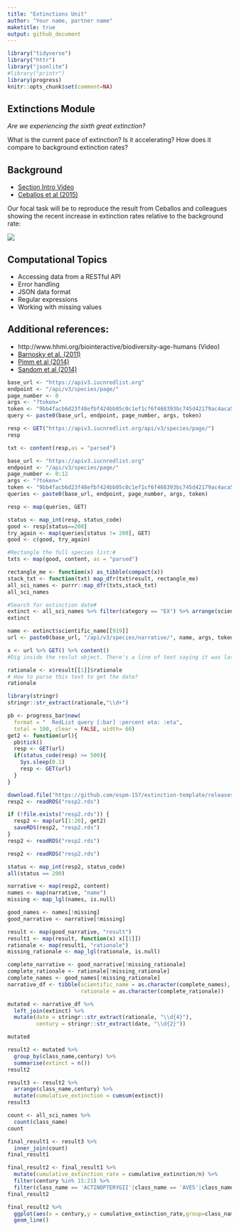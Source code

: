 ```yaml
---
title: "Extinctions Unit"
author: "Your name, partner name"
maketitle: true
output: github_document
---
```




```r
library("tidyverse")
library("httr")
library("jsonlite")
#library("printr")
library(progress)
knitr::opts_chunk$set(comment=NA)
```



## Extinctions Module

_Are we experiencing the sixth great extinction?_  

What is the current pace of extinction? Is it accelerating? How does it compare to background extinction rates?

## Background

- [Section Intro Video](https://youtu.be/QsH6ytm89GI)
- [Ceballos et al (2015)](http://doi.org/10.1126/sciadv.1400253)

Our focal task will be to reproduce the result from Ceballos and colleagues showing the recent increase in extinction rates relative to the background rate:

![](https://espm-157.carlboettiger.info/img/extinctions.jpg)


## Computational Topics

- Accessing data from a RESTful API
- Error handling
- JSON data format
- Regular expressions
- Working with missing values

## Additional references:

- http://www.hhmi.org/biointeractive/biodiversity-age-humans (Video)
- [Barnosky et al. (2011)](http://doi.org/10.1038/nature09678)
- [Pimm et al (2014)](http://doi.org/10.1126/science.1246752)
- [Sandom et al (2014)](http://dx.doi.org/10.1098/rspb.2013.3254)

```r
base_url <- "https://apiv3.iucnredlist.org"
endpoint <- "/api/v3/species/page/"
page_number <- 0
args <- "?token="
token <- "9bb4facb6d23f48efbf424bb05c0c1ef1cf6f468393bc745d42179ac4aca5fee"
query <- paste0(base_url, endpoint, page_number, args, token)
```

```r
resp <- GET("https://apiv3.iucnredlist.org/api/v3/species/page/")
resp
```
```r
txt <- content(resp,as = "parsed")
```

```r
base_url <- "https://apiv3.iucnredlist.org"
endpoint <- "/api/v3/species/page/"
page_number <- 0:12
args <- "?token="
token <- "9bb4facb6d23f48efbf424bb05c0c1ef1cf6f468393bc745d42179ac4aca5fee"
queries <- paste0(base_url, endpoint, page_number, args, token)
```

```r
resp <- map(queries, GET)
```

```r
status <- map_int(resp, status_code)
good <- resp[status==200]
try_again <- map(queries[status != 200], GET)
good <- c(good, try_again)
```

```r
#Rectangle the full species list:#
txts <- map(good, content, as = "parsed")
```

```r
rectangle_me <- function(x) as_tibble(compact(x))
stack_txt <- function(txt) map_dfr(txt$result, rectangle_me)
all_sci_names <- purrr::map_dfr(txts,stack_txt)
all_sci_names
```

```r
#Search for extinction date#
extinct <- all_sci_names %>% filter(category == "EX") %>% arrange(scientific_name)
extinct
```

```r
name <- extinct$scientific_name[[919]]
url <- paste0(base_url, "/api/v3/species/narrative/", name, args, token)

x <- url %>% GET() %>% content()
#Dig inside the reslut object. There's a line of text saying it was last discovered in 1990s. However, it's not the style we want. We need regular expression!

rationale <- x$result[[1]]$rationale
# How to parse this text to get the date?
rationale
```

```r
library(stringr)
stringr::str_extract(rationale,"\\d+")
```


```r
pb <- progress_bar$new(
  format = "  RedList query [:bar] :percent eta: :eta",
  total = 100, clear = FALSE, width= 60)
get2 <- function(url){
  pb$tick()
  resp <- GET(url)
  if(status_code(resp) >= 500){
    Sys.sleep(0.1)
    resp <- GET(url)
  }
}
```

```r
download.file("https://github.com/espm-157/extinction-template/releases/download/data/resp2.rds", "resp2.rds")
resp2 <- readRDS("resp2.rds")
```


```r
if (!file.exists("resp2.rds")) {
  resp2 <- map(url[1:20], get2)
  saveRDS(resp2, "resp2.rds")
}
resp2 <- readRDS("resp2.rds")

```

```r
resp2 <- readRDS("resp2.rds")
```

```r
status <- map_int(resp2, status_code)
all(status == 200)

narrative <- map(resp2, content)
names <- map(narrative, "name")
missing <- map_lgl(names, is.null)

good_names <- names[!missing]
good_narrative <- narrative[!missing]

result <- map(good_narrative, "result")
result1 <- map(result, function(x) x[[1]])
rationale <- map(result1, "rationale")
missing_rationale <- map_lgl(rationale, is.null)

complete_narrative <- good_narrative[!missing_rationale]
complete_rationale <- rationale[!missing_rationale]
complete_names <- good_names[!missing_rationale]
narrative_df <- tibble(scientific_name = as.character(complete_names),
                       rationale = as.character(complete_rationale))

mutated <- narrative_df %>% 
  left_join(extinct) %>% 
  mutate(date = stringr::str_extract(rationale, "\\d{4}"),
         century = stringr::str_extract(date, "\\d{2}"))
```
```r
mutated
```

```r
result2 <- mutated %>%
  group_by(class_name,century) %>% 
  summarise(extinct = n())
result2
```

```r
result3 <- result2 %>% 
  arrange(class_name,century) %>%
  mutate(cumulative_extinction = cumsum(extinct))
result3
```

```r
count <- all_sci_names %>% 
  count(class_name)
count
```

```r
final_result1 <- result3 %>%
  inner_join(count)
final_result1
```


```r
final_result2 <- final_result1 %>% 
  mutate(cumulative_extinction_rate = cumulative_extinction/n) %>%
  filter(century %in% 15:21) %>%
  filter(class_name == 'ACTINOPTERYGII'|class_name == 'AVES'|class_name =='INSECTA'|class_name =='MAMMALIA'|class_name =='REPTILIA')
final_result2
```
```r
final_result2 %>%
  ggplot(aes(x = century,y = cumulative_extinction_rate,group=class_name,color=class_name)) + 
  geom_line()
```

